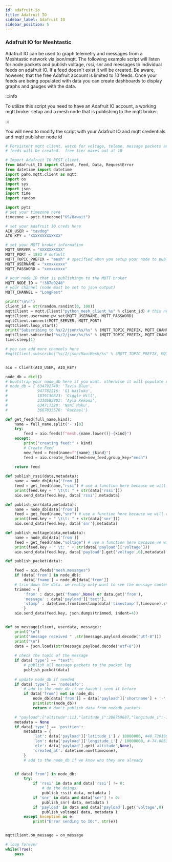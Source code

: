 ```yaml
---
id: adafruit-io
title: Adafruit IO
sidebar_label: Adafruit IO
sidebar_position: 5
---
```


### Adafruit IO for Meshtastic 

Adafruit IO can be used to graph telemetry and messages from a Meshtastic network via json/mqtt.  The following example script will listen for node packets and publish voltage, rssi, snr and messages to individual feeds on adafruit IO.  If a feed doesn't exist it will be created.  Be aware, however, that the free Adafruit account is limited to 10 feeds.  Once your feeds are being populated with data you can create dashboards to display graphs and gauges with the data.

:::info

To utilize this script you need to have an Adafruit IO account, a working mqtt broker setup and a mesh node that is publishing to the mqtt broker. 

:::

You will need to modify the script with your Adafruit IO and mqtt credentials and mqtt publisher node id

```python
# Persistent mqtt client, watch for voltage, teleme, message packets and publish them to io
# feeds will be created.  free tier maxes out at 10

# Import Adafruit IO REST client.
from Adafruit_IO import Client, Feed, Data, RequestError
from datetime import datetime
import paho.mqtt.client as mqtt
import os
import sys
import json
import time
import random

import pytz
# set your timezone here
timezone = pytz.timezone("US/Hawaii")

# set your Adafruit IO creds here
AIO_USER = "tavdog"
AIO_KEY = "XXXXXXXXXXXXX"

# set your MQTT broker information
MQTT_SERVER = "XXXXXXXXXX"
MQTT_PORT = 1883 # default
MQTT_TOPIC_PREFIX = "mesh" # specified when you setup your node to publish mqtt
MQTT_USERNAME = "xxxxxxxxx"
MQTT_PASSWORD = "xxxxxxxxx"

# your node ID that is publishingn to the MQTT broker
MQTT_NODE_ID = "!387e0248"
# your channel (node must be set to json output)
MQTT_CHANNEL = "LongFast"

print("\n\n")
client_id = str(random.randint(0, 100))
mqttClient = mqtt.Client("python_mesh_client_%s" % client_id) # this needs to be kind of unique. mqtt broker will not allow duplicate connections.
mqttClient.username_pw_set(MQTT_USERNAME, MQTT_PASSWORD)
mqttClient.connect(MQTT_SERVER, MQTT_PORT)
mqttClient.loop_start()
print("Subscribing to %s/2/json/%s/%s" % (MQTT_TOPIC_PREFIX, MQTT_CHANNEL,MQTT_NODE_ID))
mqttClient.subscribe("%s/2/json/%s/%s" % (MQTT_TOPIC_PREFIX, MQTT_CHANNEL,MQTT_NODE_ID))
time.sleep(1)

# you can add more channels here
#mqttClient.subscribe("%s/2/json/MauiMesh/%s" % (MQTT_TOPIC_PREFIX, MQTT_NODE_ID))


aio = Client(AIO_USER, AIO_KEY)

node_db = dict()
# bootstrap your node_db here if you want. otherwise it will populate eventually but die on restart.
# node_db = { 634792740: 'Tavis Blue', 
#             947782216: 'G1 Wailuku', 
#             1839130823: 'Giggle Hill', 
#             2330585902: 'Ayla Kekona', 
#             634717328: 'Nani Hoku', 
#             3667835576: 'Rachael'}

def get_feed(full_name,kind):
    name = full_name.split('-')[0]
    try:
        feed = aio.feeds(f"mesh.{name.lower()}-{kind}")
    except:
        print("creating feed:" + kind)
        # Create Feed 
        new_feed = Feed(name=f"{name}_{kind}")
        feed = aio.create_feed(feed=new_feed,group_key="mesh")
        
    return feed

def publish_rssi(data,metadata):
    name = node_db[data['from']]
    feed = get_feed(name,"rssi") # use a function here because we will create the feed if it doens't exist already.
    print(feed.key + " \t\t: " + str(data['rssi']))
    aio.send_data(feed.key, data['rssi'],metadata)

def publish_snr(data,metadata):
    name = node_db[data['from']]
    feed = get_feed(name,"snr") # use a function here because we will create the feed if it doens't exist already.
    print(feed.key + " \t\t: " + str(data['snr']))
    aio.send_data(feed.key, data['snr'],metadata)

def publish_voltage(data,metadata):
    name = node_db[data['from']]
    feed = get_feed(name,"voltage") # use a function here because we will create the feed if it doens't exist already.    print(feed.key + " \t: " + str(data['payload'].get('voltage',"none")))
    print(feed.key + " \t: " + str(data['payload']['voltage']))
    aio.send_data(feed.key, data['payload'].get('voltage',0),metadata)

def publish_packet(data):

    feed = aio.feeds("mesh.messages")
    if (data['from'] in node_db):
        data['fname'] = node_db[data['from']]
    # trim down the data. we really only want to see the message content
    trimmed = { 
        'from' : data.get('fname',None) or data.get('from'),
        'message' : data['payload']['text'],
        'stamp' : datetime.fromtimestamp(data['timestamp'],timezone).strftime('%Y-%m-%d %H:%M:%S'),
        }
    aio.send_data(feed.key, json.dumps(trimmed, indent=4))


def on_message(client, userdata, message):
    print("\n")
    print("message received " ,str(message.payload.decode("utf-8")))
    print("\n")
    data = json.loads(str(message.payload.decode("utf-8")))
    
    # check the topic of the message
    if data['type'] == "text":
        # publish all message packets to the packet log
        publish_packet(data)
    
    # update node_db if needed
    if data['type'] == 'nodeinfo':
        # add to the node_db if we haven't seen it before
        if data['from'] not in node_db:
            node_db[data['from']] = data['payload']['shortname'] + '-' + data['payload']['longname']
            print(str(node_db))
            return # don't publish data from nodedb packets.

    # "payload":{"altitude":113,"latitude_i":208759687,"longitude_i":-1565037665
    metadata = None        
    if data['type'] == 'position':
        metadata = {
            'lat': data['payload']['latitude_i'] / 10000000, #40.726190,
            'lon': data['payload']['longitude_i'] / 10000000, #-74.005334,
            'ele': data['payload'].get('altitude',None),
            'created_at': datetime.now(timezone),
        }
        # add to the node_db if we know who they are already


    if data['from'] in node_db:
        try:
            if 'rssi' in data and data['rssi'] != 0:
                # do the doings
                publish_rssi( data, metadata )
            if 'snr' in data and data['snr'] != 0:
                publish_snr( data, metadata )
            if 'payload' in data and data['payload'].get('voltage',0) != 0:
                publish_voltage( data, metadata )
        except Exception as e:
            print("Error sending to IO:", str(e))


mqttClient.on_message = on_message

# loop forever
while(True):
    pass

```

